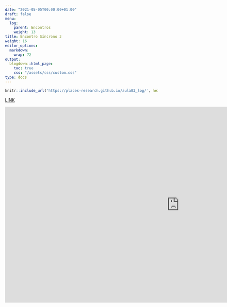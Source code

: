 ```yaml
---
date: "2021-05-05T00:00:00+01:00"
draft: false
menu:
  log:
    parent: Encontros
    weight: 13
title: Encontro Síncrono 3
weight: 16
editor_options: 
  markdown: 
    wrap: 72
output: 
  blogdown::html_page:
    toc: true
    css: "/assets/css/custom.css"
type: docs
---
```



```r
knitr::include_url('https://places-research.github.io/aula03_log/', height = "400px")
```

[LINK](https://places-research.github.io/aula03_log/)


<iframe width="1147" height="645" src="https://www.youtube.com/embed/YPNL2EZe9MY" title="YouTube video player" frameborder="0" allow="accelerometer; autoplay; clipboard-write; encrypted-media; gyroscope; picture-in-picture" allowfullscreen></iframe>